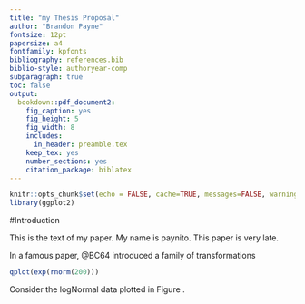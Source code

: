 ```yaml
---
title: "my Thesis Proposal"
author: "Brandon Payne"
fontsize: 12pt
papersize: a4
fontfamily: kpfonts
bibliography: references.bib
biblio-style: authoryear-comp
subparagraph: true
toc: false
output: 
  bookdown::pdf_document2:
    fig_caption: yes
    fig_height: 5
    fig_width: 8
    includes:
      in_header: preamble.tex
    keep_tex: yes
    number_sections: yes
    citation_package: biblatex
---
```


```r
knitr::opts_chunk$set(echo = FALSE, cache=TRUE, messages=FALSE, warning=FALSE)
library(ggplot2)
```

\begin{abstract}
This is the abstract of my paper.
\end{abstract}

\begin{keywords}
  Aliyah, absorption, demographics
\end{keywords}

\newpage

#Introduction

This is the text of my paper.  My name is paynito.  This paper is very late.

In a famous paper, @BC64 introduced a family of transformations \dots

```r
qplot(exp(rnorm(200)))
```

Consider the logNormal data plotted in Figure \ref{fig:histogram}.


